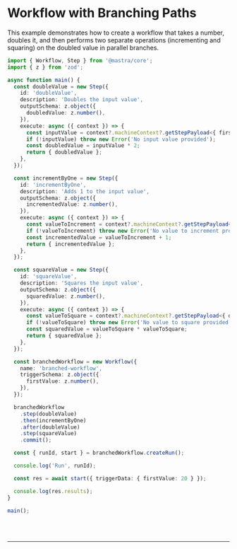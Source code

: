 
# Workflow with Branching Paths

This example demonstrates how to create a workflow that takes a number, doubles it, and then performs two separate operations (incrementing and squaring) on the doubled value in parallel branches.

```ts showLineNumbers copy
import { Workflow, Step } from '@mastra/core';
import { z } from 'zod';

async function main() {
  const doubleValue = new Step({
    id: 'doubleValue',
    description: 'Doubles the input value',
    outputSchema: z.object({
      doubledValue: z.number(),
    }),
    execute: async ({ context }) => {
      const inputValue = context?.machineContext?.getStepPayload<{ firstValue: number }>('trigger')?.firstValue;
      if (!inputValue) throw new Error('No input value provided');
      const doubledValue = inputValue * 2;
      return { doubledValue };
    },
  });

  const incrementByOne = new Step({
    id: 'incrementByOne',
    description: 'Adds 1 to the input value',
    outputSchema: z.object({
      incrementedValue: z.number(),
    }),
    execute: async ({ context }) => {
      const valueToIncrement = context?.machineContext?.getStepPayload<{ doubledValue: number }>('doubleValue')?.doubledValue;
      if (!valueToIncrement) throw new Error('No value to increment provided');
      const incrementedValue = valueToIncrement + 1;
      return { incrementedValue };
    },
  });

  const squareValue = new Step({
    id: 'squareValue',
    description: 'Squares the input value',
    outputSchema: z.object({
      squaredValue: z.number(),
    }),
    execute: async ({ context }) => {
      const valueToSquare = context?.machineContext?.getStepPayload<{ doubledValue: number }>('doubleValue')?.doubledValue;
      if (!valueToSquare) throw new Error('No value to square provided');
      const squaredValue = valueToSquare * valueToSquare;
      return { squaredValue };
    },
  });

  const branchedWorkflow = new Workflow({
    name: 'branched-workflow',
    triggerSchema: z.object({
      firstValue: z.number(),
    }),
  });

  branchedWorkflow
    .step(doubleValue)
    .then(incrementByOne)
    .after(doubleValue)
    .step(squareValue)
    .commit();

  const { runId, start } = branchedWorkflow.createRun();

  console.log('Run', runId);

  const res = await start({ triggerData: { firstValue: 20 } });

  console.log(res.results);
}

main();
```

<br />
<br />
<hr className="dark:border-[#404040] border-gray-300" />
<br />
<br />
<GithubLink
  link={
    "https://github.com/mastra-ai/mastra/blob/main/examples/basics/workflows/workflow-with-branching-paths"
  }
/>
